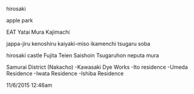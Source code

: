 hirosaki

apple park

EAT
Yatai Mura
Kajimachi

jappa-jiru
kenoshiru
kaiyaki-miso
ikamenchi
tsugaru soba

hirosaki castle
Fujita Teien
Saishoin
Tsugaruhon neputa mura

Samurai District (Nakacho)
-Kawasaki Dye Works
-Ito residence
-Umeda Residence
-Iwata Residence
-Ishiba Residence

11/6/2015 12:46am

